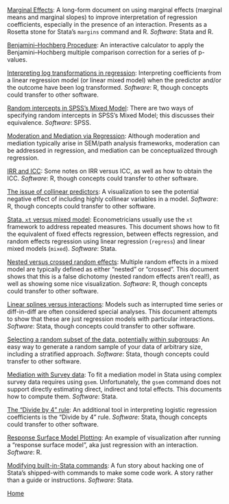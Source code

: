 <p><a href="marginsnotes/index.html">Marginal Effects</a>: A long-form
document on using marginal effects (marginal means and marginal slopes)
to improve interpretation of regression coefficients, especially in the
presence of an interaction. Presents as a Rosetta stone for Stata’s
<code>margins</code> command and R. <em>Software</em>: Stata and R.</p>
<p><a
href="https://josherrickson.shinyapps.io/benj_hoch/">Benjamini–Hochberg
Procedure</a>: An interactive calculator to apply the Benjamini–Hochberg
multiple comparison correction for a series of p-values.</p>
<p><a href="logtransform.html">Interpreting log
transformations in regression</a>: Interpreting coefficients from a
linear regression model (or linear mixed model) when the predictor
and/or the outcome have been log transformed. <em>Software</em>: R,
though concepts could transfer to other software.</p>
<p><a href="mixedModelsSPSS.html">Random intercepts in
SPSS’s Mixed Model</a>: There are two ways of specifying random
intercepts in SPSS’s Mixed Model; this discusses their equivalence.
<em>Software</em>: SPSS.</p>
<p><a href="moderationMediation.html">Moderation and
Mediation via Regression</a>: Although moderation and mediation
typically arise in SEM/path analysis frameworks, moderation can be
addressed in regression, and mediation can be conceptualized through
regression.</p>
<p><a href="iccirr.html">IRR and ICC</a>: Some notes on IRR
versus ICC, as well as how to obtain the ICC. <em>Software</em>: R,
though concepts could transfer to other software.</p>
<p><a href="visualizeCollinearity.html">The issue of
collinear predictors</a>: A visualization to see the potential negative
effect of including highly collinear variables in a model.
<em>Software</em>: R, though concepts could transfer to other
software.</p>
<p><a href="xtsetvsmixed.html">Stata, <code>xt</code> versus
mixed model</a>: Econometricians usually use the <code>xt</code>
framework to address repeated measures. This document shows how to fit
the equivalent of fixed effects regression, between effects regression,
and random effects regression using linear regression
(<code>regress</code>) and linear mixed models (<code>mixed</code>).
<em>Software</em>: Stata.</p>
<p><a href="vizrandomeffects.html">Nested versus crossed
random effects</a>: Multiple random effects in a mixed model are
typically defined as either “nested” or “crossed”. This document shows
that this is a false dichotomy (nested random effects aren’t real!), as
well as showing some nice visualization. <em>Software</em>: R, though
concepts could transfer to other software.</p>
<p><a href="splinesvsinteraction.html">Linear splines versus
interactions</a>: Models such as interrupted time series or diff-in-diff
are often considered special analyses. This document attempts to show
that these are just regression models with particular interactions.
<em>Software</em>: Stata, though concepts could transfer to other
software.</p>
<p><a href="randomselection.html">Selecting a random subset
of the data, potentially within subgroups</a>: An easy way to generate a
random sample of your data of arbitrary size, including a stratified
approach. <em>Software</em>: Stata, though concepts could transfer to
other software.</p>
<p><a href="svy_gsem_teffects.html">Mediation with Survey
data</a>: To fit a mediation model in Stata using complex survey data
requires using <code>gsem</code>. Unfortunately, the <code>gsem</code>
command does not support directly estimating direct, indirect and total
effects. This documents how to compute them. <em>Software</em>:
Stata.</p>
<p><a href="divideby4.html">The “Divide by 4” rule</a>: An
additional tool in interpreting logistic regression coefficients is the
“Divide by 4” rule. <em>Software</em>: Stata, though concepts could
transfer to other software.</p>
<p><a href="responsesurfaceplot.html">Response Surface Model
Plotting</a>: An example of visualization after running a “response
surface model”, aka just regression with an interaction.
<em>Software</em>: R.</p>
<p><a href="modifying_stata_builtin.html">Modifying
built-in-Stata commands</a>: A fun story about hacking one of Stata’s
shipped-with commands to make some code work. A story rather than a
guide or instructions. <em>Software</em>: Stata.</p>
<a href='https://errickson.net'>Home</a>
